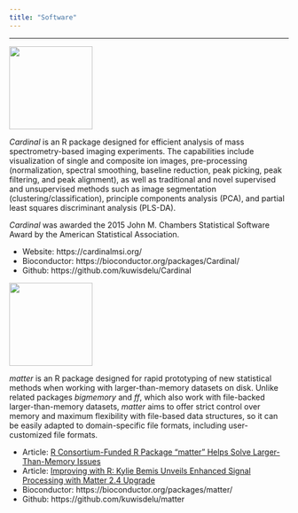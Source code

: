 ```yaml
---
title: "Software"
---
```


***

![](images/cardinal-logo.jpg){width=150px}

_Cardinal_ is an R package designed for efficient analysis of mass spectrometry-based imaging experiments. The capabilities include visualization of single and composite ion images, pre-processing (normalization, spectral smoothing, baseline reduction, peak picking, peak filtering, and peak alignment), as well as traditional and novel supervised and unsupervised methods such as image segmentation (clustering/classification), principle components analysis (PCA), and partial least squares discriminant analysis (PLS-DA).

_Cardinal_ was awarded the 2015 John M. Chambers Statistical Software Award by the American Statistical Association.

- Website: https://cardinalmsi.org/
- Bioconductor: https://bioconductor.org/packages/Cardinal/
- Github: https://github.com/kuwisdelu/Cardinal

![](images/matter-logo.jpg){width=150px}

_matter_ is an R package designed for rapid prototyping of new statistical methods when working with larger-than-memory datasets on disk. Unlike related packages _bigmemory_ and _ff_, which also work with file-backed larger-than-memory datasets, _matter_ aims to offer strict control over memory and maximum flexibility with file-based data structures, so it can be easily adapted to domain-specific file formats, including user-customized file formats.

- Article: [R Consortium-Funded R Package “matter” Helps Solve Larger-Than-Memory Issues](https://www.r-consortium.org/blog/2023/05/24/matter-helps-solve-larger-than-memory-issues)
- Article: [Improving with R: Kylie Bemis Unveils Enhanced Signal Processing with Matter 2.4 Upgrade](https://www.r-consortium.org/blog/2024/02/07/improving-with-r-kylie-bemis-unveils-enhanced-signal-processing-with-matter-2-4-upgrade)
- Bioconductor: https://bioconductor.org/packages/matter/
- Github: https://github.com/kuwisdelu/matter

